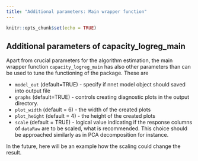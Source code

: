 ```yaml
---
title: "Additional parameters: Main wrapper function"
---
```

```r
knitr::opts_chunk$set(echo = TRUE)
```

## Additional parameters of capacity_logreg_main

Apart from crucial parameters for the algorithm estimation, the main wrapper function `capacity_logreg_main` has also other parameters than can be used to tune the functioning of the package. These are

* `model_out` (default=TRUE) - specify if nnet model object should saved into output file
* `graphs` (default=TRUE) - controls creating diagnostic plots in the output directory.
* `plot_width` (default = 6) - the width of the created plots 
* `plot_height` (default = 4) - the height of the created plots
* `scale` (default = TRUE) - logical value indicating if the response columns of `dataRaw` are to be scaled, what is recommended. This choice should be approached similarly as in PCA decomposition for instance.


In the future, here will be an example how the scaling could change the result.

